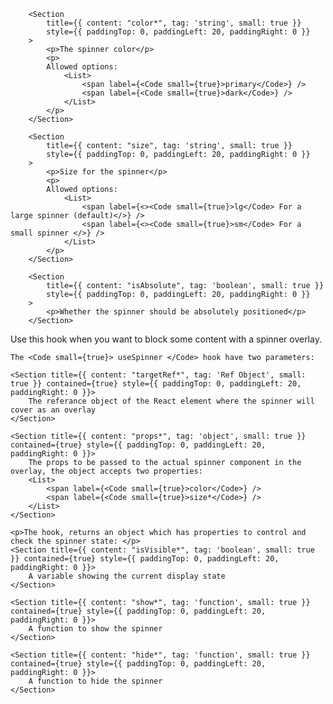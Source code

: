 
<PackageInstallGuide packageName="@wpmudev/sui-spinner" />

<Section title="Props" border={true}>

		<Section
    		title={{ content: "color*", tag: 'string', small: true }}
    		style={{ paddingTop: 0, paddingLeft: 20, paddingRight: 0 }}
    	>
    		<p>The spinner color</p>
    		<p>
    		Allowed options:
    			<List>
    				<span label={<Code small={true}>primary</Code>} />
					<span label={<Code small={true}>dark</Code>} />
    			</List>
    		</p>
    	</Section>

    	<Section
    		title={{ content: "size", tag: 'string', small: true }}
    		style={{ paddingTop: 0, paddingLeft: 20, paddingRight: 0 }}
    	>
    		<p>Size for the spinner</p>
    		<p>
    		Allowed options:
    			<List>
    				<span label={<><Code small={true}>lg</Code> For a large spinner (default)</>} />
					<span label={<><Code small={true}>sm</Code> For a small spinner </>} />
    			</List>
    		</p>
    	</Section>

		<Section
    		title={{ content: "isAbsolute", tag: 'boolean', small: true }}
    		style={{ paddingTop: 0, paddingLeft: 20, paddingRight: 0 }}
    	>
    		<p>Whether the spinner should be absolutely positioned</p>
    	</Section>

</Section>

<Section
	title="useSpinner Hook"
	contained={true}
	style={{ paddingTop: 30, paddingBottom: 0 }}
>
	<p> Use this hook when you want to block some content with a spinner overlay. </p>

	The <Code small={true}> useSpinner </Code> hook have two parameters:

    <Section title={{ content: "targetRef*", tag: 'Ref Object', small: true }} contained={true} style={{ paddingTop: 0, paddingLeft: 20, paddingRight: 0 }}>
		The referance object of the React element where the spinner will cover as an overlay
    </Section>

	<Section title={{ content: "props*", tag: 'object', small: true }} contained={true} style={{ paddingTop: 0, paddingLeft: 20, paddingRight: 0 }}>
		The props to be passed to the actual spinner component in the overlay, the object accepts two properties:
		<List>
			<span label={<Code small={true}>color</Code>} />
			<span label={<Code small={true}>size*</Code>} />
		</List>
    </Section>

	<p>The hook, returns an object which has properties to control and check the spinner state: </p>
	<Section title={{ content: "isVisible*", tag: 'boolean', small: true }} contained={true} style={{ paddingTop: 0, paddingLeft: 20, paddingRight: 0 }}>
		A variable showing the current display state
    </Section>

	<Section title={{ content: "show*", tag: 'function', small: true }} contained={true} style={{ paddingTop: 0, paddingLeft: 20, paddingRight: 0 }}>
		A function to show the spinner
    </Section>

	<Section title={{ content: "hide*", tag: 'function', small: true }} contained={true} style={{ paddingTop: 0, paddingLeft: 20, paddingRight: 0 }}>
		A function to hide the spinner
    </Section>

</Section>
